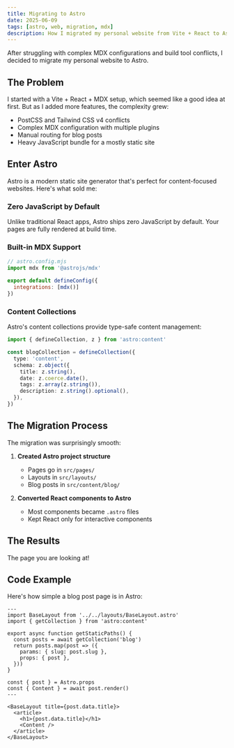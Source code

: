 ```yaml
---
title: Migrating to Astro
date: 2025-06-09
tags: [astro, web, migration, mdx]
description: How I migrated my personal website from Vite + React to Astro
---
```


After struggling with complex MDX configurations and build tool conflicts, I decided to migrate my personal website to Astro.

## The Problem

I started with a Vite + React + MDX setup, which seemed like a good idea at first. But as I added more features, the complexity grew:

- PostCSS and Tailwind CSS v4 conflicts
- Complex MDX configuration with multiple plugins
- Manual routing for blog posts
- Heavy JavaScript bundle for a mostly static site

## Enter Astro

Astro is a modern static site generator that's perfect for content-focused websites. Here's what sold me:

### Zero JavaScript by Default

Unlike traditional React apps, Astro ships zero JavaScript by default. Your pages are fully rendered at build time.

### Built-in MDX Support

```js
// astro.config.mjs
import mdx from '@astrojs/mdx'

export default defineConfig({
  integrations: [mdx()]
})
```

### Content Collections

Astro's content collections provide type-safe content management:

```typescript
import { defineCollection, z } from 'astro:content'

const blogCollection = defineCollection({
  type: 'content',
  schema: z.object({
    title: z.string(),
    date: z.coerce.date(),
    tags: z.array(z.string()),
    description: z.string().optional(),
  }),
})
```

## The Migration Process

The migration was surprisingly smooth:

1. **Created Astro project structure**
   - Pages go in `src/pages/`
   - Layouts in `src/layouts/`
   - Blog posts in `src/content/blog/`

2. **Converted React components to Astro**
   - Most components became `.astro` files
   - Kept React only for interactive components

## The Results

The page you are looking at!

## Code Example

Here's how simple a blog post page is in Astro:

```astro
---
import BaseLayout from '../../layouts/BaseLayout.astro'
import { getCollection } from 'astro:content'

export async function getStaticPaths() {
  const posts = await getCollection('blog')
  return posts.map(post => ({
    params: { slug: post.slug },
    props: { post },
  }))
}

const { post } = Astro.props
const { Content } = await post.render()
---

<BaseLayout title={post.data.title}>
  <article>
    <h1>{post.data.title}</h1>
    <Content />
  </article>
</BaseLayout>
```
